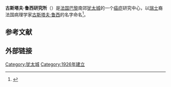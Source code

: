 {{Infobox hospital
| Name        = Gustave Roussy
| Org/Group   = <!-- optional -->
| Image       = Villejuif-Inauguration de l'Institut du Cancer-1934 (1).jpg
| Caption     = 1934年的开幕式
| map_type    = 
| latitude    = <!-- used only for adding a map, with map_type -->
| longitude   = <!-- used only for adding a map, with map_type -->
| Logo        = <!-- optional -->
| Logo Size   = <!-- optional -->
| Location    = [[犹太城|犹太城]]
| Region      = <!-- optional -->
| State       = <!-- optional -->
| Country     = 法国
| Coordinates = 
| HealthCare  = <!-- optional -->
| Type        = [[Research_center|Research center]], [[Teaching_Hospital|Teaching Hospital]]
| Speciality  = Specialist hospital
| Standards   = <!-- optional if no national standards -->
| Emergency   = Yes
| Affiliation = <!-- optional -->
| Patron      = 
| Beds        = 457
| Founded     = 1926
| Closed      = <!-- optional -->
| Website     = https://www.gustaveroussy.fr/en
| Wiki-Links  = <!-- optional -->
}}
'''古斯塔夫·鲁西研究所'''（{{lang-fr|Institut Gustave Roussy}}）是[[法国|法国]][[巴黎|巴黎]]南郊[[犹太城|犹太城]]的一个[[癌症|癌症]]研究中心，以[[瑞士|瑞士]]裔法国病理学家[[古斯塔夫·鲁西|古斯塔夫·鲁西]]的名字命名<ref>{{cite web |title=Oncology |url=https://www.newsweek.com/worlds-best-specialized-hospitals-2021/oncology |website=Newsweek |language=en |date=2020-09-23 |access-date=2021-02-13 |archive-date=2020-12-15 |archive-url=https://web.archive.org/web/20201215222956/https://www.newsweek.com/worlds-best-specialized-hospitals-2021/oncology |dead-url=no }}</ref>。
==参考文献==
{{reflist}}
==外部链接==
{{coord|48|47|41|N|2|20|55|E|type:landmark_source:kolossus-frwiki|display=title}}

{{authority control}}

[[Category:犹太城|Category:犹太城]]
[[Category:1926年建立|Category:1926年建立]]